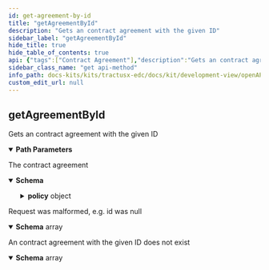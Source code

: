 ```yaml
---
id: get-agreement-by-id
title: "getAgreementById"
description: "Gets an contract agreement with the given ID"
sidebar_label: "getAgreementById"
hide_title: true
hide_table_of_contents: true
api: {"tags":["Contract Agreement"],"description":"Gets an contract agreement with the given ID","operationId":"getAgreementById","parameters":[{"name":"id","in":"path","required":true,"style":"simple","explode":false,"schema":{"type":"string","example":null}}],"responses":{"200":{"description":"The contract agreement","content":{"application/json":{"schema":{"type":"object","properties":{"@id":{"type":"string","example":null},"@type":{"type":"string","example":"https://w3id.org/edc/v0.0.1/ns/ContractAgreement"},"assetId":{"type":"string","example":null},"consumerId":{"type":"string","example":null},"contractSigningDate":{"type":"integer","format":"int64","example":null},"policy":{"type":"object","properties":{"@type":{"type":"string","example":null,"enum":["SET","OFFER","CONTRACT"]},"assignee":{"type":"string","example":null},"assigner":{"type":"string","example":null},"extensibleProperties":{"type":"object","additionalProperties":{"type":"object","example":null},"example":null},"inheritsFrom":{"type":"string","example":null},"obligations":{"type":"array","example":null,"items":{"type":"object","properties":{"action":{"type":"object","properties":{"constraint":{"required":["edctype"],"type":"object","properties":{"edctype":{"type":"string","example":null}},"example":null,"discriminator":{"propertyName":"edctype"}},"includedIn":{"type":"string","example":null},"type":{"type":"string","example":null}},"example":null},"assignee":{"type":"string","example":null},"assigner":{"type":"string","example":null},"consequence":"circular()","constraints":{"type":"array","example":null,"items":{"required":["edctype"],"type":"object","properties":{"edctype":{"type":"string","example":null}},"example":null,"discriminator":{"propertyName":"edctype"}}},"parentPermission":{"type":"object","properties":{"action":{"type":"object","properties":{"constraint":{"required":["edctype"],"type":"object","properties":{"edctype":{"type":"string","example":null}},"example":null,"discriminator":{"propertyName":"edctype"}},"includedIn":{"type":"string","example":null},"type":{"type":"string","example":null}},"example":null},"assignee":{"type":"string","example":null},"assigner":{"type":"string","example":null},"constraints":{"type":"array","example":null,"items":{"required":["edctype"],"type":"object","properties":{"edctype":{"type":"string","example":null}},"example":null,"discriminator":{"propertyName":"edctype"}}},"duties":{"type":"array","example":null,"items":"circular()"},"target":{"type":"string","example":null}},"example":null},"target":{"type":"string","example":null}},"example":null}},"permissions":{"type":"array","example":null,"items":{"type":"object","properties":{"action":{"type":"object","properties":{"constraint":{"required":["edctype"],"type":"object","properties":{"edctype":{"type":"string","example":null}},"example":null,"discriminator":{"propertyName":"edctype"}},"includedIn":{"type":"string","example":null},"type":{"type":"string","example":null}},"example":null},"assignee":{"type":"string","example":null},"assigner":{"type":"string","example":null},"constraints":{"type":"array","example":null,"items":{"required":["edctype"],"type":"object","properties":{"edctype":{"type":"string","example":null}},"example":null,"discriminator":{"propertyName":"edctype"}}},"duties":{"type":"array","example":null,"items":{"type":"object","properties":{"action":{"type":"object","properties":{"constraint":{"required":["edctype"],"type":"object","properties":{"edctype":{"type":"string","example":null}},"example":null,"discriminator":{"propertyName":"edctype"}},"includedIn":{"type":"string","example":null},"type":{"type":"string","example":null}},"example":null},"assignee":{"type":"string","example":null},"assigner":{"type":"string","example":null},"consequence":"circular()","constraints":{"type":"array","example":null,"items":{"required":["edctype"],"type":"object","properties":{"edctype":{"type":"string","example":null}},"example":null,"discriminator":{"propertyName":"edctype"}}},"parentPermission":"circular()","target":{"type":"string","example":null}},"example":null}},"target":{"type":"string","example":null}},"example":null}},"prohibitions":{"type":"array","example":null,"items":{"type":"object","properties":{"action":{"type":"object","properties":{"constraint":{"required":["edctype"],"type":"object","properties":{"edctype":{"type":"string","example":null}},"example":null,"discriminator":{"propertyName":"edctype"}},"includedIn":{"type":"string","example":null},"type":{"type":"string","example":null}},"example":null},"assignee":{"type":"string","example":null},"assigner":{"type":"string","example":null},"constraints":{"type":"array","example":null,"items":{"required":["edctype"],"type":"object","properties":{"edctype":{"type":"string","example":null}},"example":null,"discriminator":{"propertyName":"edctype"}}},"target":{"type":"string","example":null}},"example":null}},"target":{"type":"string","example":null}},"example":null},"providerId":{"type":"string","example":null}},"example":{"@context":{"edc":"https://w3id.org/edc/v0.0.1/ns/"},"@type":"https://w3id.org/edc/v0.0.1/ns/ContractAgreement","@id":"negotiation-id","providerId":"provider-id","consumerId":"consumer-id","assetId":"asset-id","contractSigningDate":1688465655,"policy":{"@context":"http://www.w3.org/ns/odrl.jsonld","@type":"Set","@id":"offer-id","permission":[{"target":"asset-id","action":"display"}]}}}}}},"400":{"description":"Request was malformed, e.g. id was null","content":{"application/json":{"schema":{"type":"array","example":null,"items":{"type":"object","properties":{"invalidValue":{"type":"object","example":null},"message":{"type":"string","example":null},"path":{"type":"string","example":null},"type":{"type":"string","example":null}},"example":null}}}}},"404":{"description":"An contract agreement with the given ID does not exist","content":{"application/json":{"schema":{"type":"array","example":null,"items":{"type":"object","properties":{"invalidValue":{"type":"object","example":null},"message":{"type":"string","example":null},"path":{"type":"string","example":null},"type":{"type":"string","example":null}},"example":null}}}}}},"method":"get","path":"/v2/contractagreements/{id}","servers":[{"url":"/"}],"info":{"title":"Tractus-X EDC REST API","description":"Tractus-X EDC API Documentation","version":"0.5.1-SNAPSHOT"},"postman":{"name":"get Agreement By Id","description":{"content":"Gets an contract agreement with the given ID","type":"text/plain"},"url":{"path":["v2","contractagreements",":id"],"host":["{{baseUrl}}"],"query":[],"variable":[{"disabled":false,"description":{"content":"(Required) ","type":"text/plain"},"type":"any","value":"","key":"id"}]},"header":[{"key":"Accept","value":"application/json"}],"method":"GET"}}
sidebar_class_name: "get api-method"
info_path: docs-kits/kits/tractusx-edc/docs/kit/development-view/openAPI/tractusx-edc-api/tractus-x-edc-rest-api
custom_edit_url: null
---
```



## getAgreementById



Gets an contract agreement with the given ID

<details style={{"marginBottom":"1rem"}} data-collapsed={false} open={true}><summary style={{}}><strong>Path Parameters</strong></summary><div><ul><ParamsItem className={"paramsItem"} param={{"name":"id","in":"path","required":true,"style":"simple","explode":false,"schema":{"type":"string","example":null}}}></ParamsItem></ul></div></details><div><ApiTabs><TabItem label={"200"} value={"200"}><div>

The contract agreement

</div><div><MimeTabs schemaType={"response"}><TabItem label={"application/json"} value={"application/json"}><SchemaTabs><TabItem label={"Schema"} value={"Schema"}><details style={{}} data-collapsed={false} open={true}><summary style={{"textAlign":"left"}}><strong>Schema</strong></summary><div style={{"textAlign":"left","marginLeft":"1rem"}}></div><ul style={{"marginLeft":"1rem"}}><SchemaItem collapsible={false} name={"@id"} required={false} deprecated={undefined} schemaDescription={undefined} schemaName={"string"} qualifierMessage={undefined} defaultValue={undefined}></SchemaItem><SchemaItem collapsible={false} name={"@type"} required={false} deprecated={undefined} schemaDescription={undefined} schemaName={"string"} qualifierMessage={undefined} defaultValue={undefined}></SchemaItem><SchemaItem collapsible={false} name={"assetId"} required={false} deprecated={undefined} schemaDescription={undefined} schemaName={"string"} qualifierMessage={undefined} defaultValue={undefined}></SchemaItem><SchemaItem collapsible={false} name={"consumerId"} required={false} deprecated={undefined} schemaDescription={undefined} schemaName={"string"} qualifierMessage={undefined} defaultValue={undefined}></SchemaItem><SchemaItem collapsible={false} name={"contractSigningDate"} required={false} deprecated={undefined} schemaDescription={undefined} schemaName={"int64"} qualifierMessage={undefined} defaultValue={undefined}></SchemaItem><SchemaItem collapsible={true} className={"schemaItem"}><details style={{}}><summary style={{}}><strong>policy</strong><span style={{"opacity":"0.6"}}> object</span></summary><div style={{"marginLeft":"1rem"}}><SchemaItem collapsible={false} name={"@type"} required={false} deprecated={undefined} schemaDescription={undefined} schemaName={"string"} qualifierMessage={"**Possible values:** [`SET`, `OFFER`, `CONTRACT`]"} defaultValue={undefined}></SchemaItem><SchemaItem collapsible={false} name={"assignee"} required={false} deprecated={undefined} schemaDescription={undefined} schemaName={"string"} qualifierMessage={undefined} defaultValue={undefined}></SchemaItem><SchemaItem collapsible={false} name={"assigner"} required={false} deprecated={undefined} schemaDescription={undefined} schemaName={"string"} qualifierMessage={undefined} defaultValue={undefined}></SchemaItem><SchemaItem collapsible={true} className={"schemaItem"}><details style={{}}><summary style={{}}><strong>extensibleProperties</strong><span style={{"opacity":"0.6"}}> object</span></summary><div style={{"marginLeft":"1rem"}}><li><div><code>property name*</code><span style={{"opacity":"0.6"}}> object</span></div></li></div></details></SchemaItem><SchemaItem collapsible={false} name={"inheritsFrom"} required={false} deprecated={undefined} schemaDescription={undefined} schemaName={"string"} qualifierMessage={undefined} defaultValue={undefined}></SchemaItem><SchemaItem collapsible={true} className={"schemaItem"}><details style={{}}><summary style={{}}><strong>obligations</strong><span style={{"opacity":"0.6"}}> object[]</span></summary><div style={{"marginLeft":"1rem"}}><SchemaItem collapsible={true} className={"schemaItem"}><details style={{}}><summary style={{}}><strong>action</strong><span style={{"opacity":"0.6"}}> object</span></summary><div style={{"marginLeft":"1rem"}}><SchemaItem collapsible={true} className={"schemaItem"}><details style={{}}><summary style={{}}><strong>constraint</strong><span style={{"opacity":"0.6"}}> object</span></summary><div style={{"marginLeft":"1rem"}}></div></details></SchemaItem><SchemaItem collapsible={false} name={"includedIn"} required={false} deprecated={undefined} schemaDescription={undefined} schemaName={"string"} qualifierMessage={undefined} defaultValue={undefined}></SchemaItem><SchemaItem collapsible={false} name={"type"} required={false} deprecated={undefined} schemaDescription={undefined} schemaName={"string"} qualifierMessage={undefined} defaultValue={undefined}></SchemaItem></div></details></SchemaItem><SchemaItem collapsible={false} name={"assignee"} required={false} deprecated={undefined} schemaDescription={undefined} schemaName={"string"} qualifierMessage={undefined} defaultValue={undefined}></SchemaItem><SchemaItem collapsible={false} name={"assigner"} required={false} deprecated={undefined} schemaDescription={undefined} schemaName={"string"} qualifierMessage={undefined} defaultValue={undefined}></SchemaItem><SchemaItem collapsible={false} name={"consequence"} required={false} deprecated={undefined} schemaDescription={undefined} schemaName={""} qualifierMessage={undefined} defaultValue={undefined}></SchemaItem><SchemaItem collapsible={true} className={"schemaItem"}><details style={{}}><summary style={{}}><strong>constraints</strong><span style={{"opacity":"0.6"}}> object[]</span></summary><div style={{"marginLeft":"1rem"}}></div></details></SchemaItem><SchemaItem collapsible={true} className={"schemaItem"}><details style={{}}><summary style={{}}><strong>parentPermission</strong><span style={{"opacity":"0.6"}}> object</span></summary><div style={{"marginLeft":"1rem"}}><SchemaItem collapsible={true} className={"schemaItem"}><details style={{}}><summary style={{}}><strong>action</strong><span style={{"opacity":"0.6"}}> object</span></summary><div style={{"marginLeft":"1rem"}}><SchemaItem collapsible={true} className={"schemaItem"}><details style={{}}><summary style={{}}><strong>constraint</strong><span style={{"opacity":"0.6"}}> object</span></summary><div style={{"marginLeft":"1rem"}}></div></details></SchemaItem><SchemaItem collapsible={false} name={"includedIn"} required={false} deprecated={undefined} schemaDescription={undefined} schemaName={"string"} qualifierMessage={undefined} defaultValue={undefined}></SchemaItem><SchemaItem collapsible={false} name={"type"} required={false} deprecated={undefined} schemaDescription={undefined} schemaName={"string"} qualifierMessage={undefined} defaultValue={undefined}></SchemaItem></div></details></SchemaItem><SchemaItem collapsible={false} name={"assignee"} required={false} deprecated={undefined} schemaDescription={undefined} schemaName={"string"} qualifierMessage={undefined} defaultValue={undefined}></SchemaItem><SchemaItem collapsible={false} name={"assigner"} required={false} deprecated={undefined} schemaDescription={undefined} schemaName={"string"} qualifierMessage={undefined} defaultValue={undefined}></SchemaItem><SchemaItem collapsible={true} className={"schemaItem"}><details style={{}}><summary style={{}}><strong>constraints</strong><span style={{"opacity":"0.6"}}> object[]</span></summary><div style={{"marginLeft":"1rem"}}></div></details></SchemaItem><SchemaItem collapsible={false} name={"duties"} required={false} deprecated={undefined} schemaDescription={undefined} schemaName={"undefined[]"} qualifierMessage={undefined} defaultValue={undefined}></SchemaItem><SchemaItem collapsible={false} name={"target"} required={false} deprecated={undefined} schemaDescription={undefined} schemaName={"string"} qualifierMessage={undefined} defaultValue={undefined}></SchemaItem></div></details></SchemaItem><SchemaItem collapsible={false} name={"target"} required={false} deprecated={undefined} schemaDescription={undefined} schemaName={"string"} qualifierMessage={undefined} defaultValue={undefined}></SchemaItem></div></details></SchemaItem><SchemaItem collapsible={true} className={"schemaItem"}><details style={{}}><summary style={{}}><strong>permissions</strong><span style={{"opacity":"0.6"}}> object[]</span></summary><div style={{"marginLeft":"1rem"}}><SchemaItem collapsible={true} className={"schemaItem"}><details style={{}}><summary style={{}}><strong>action</strong><span style={{"opacity":"0.6"}}> object</span></summary><div style={{"marginLeft":"1rem"}}><SchemaItem collapsible={true} className={"schemaItem"}><details style={{}}><summary style={{}}><strong>constraint</strong><span style={{"opacity":"0.6"}}> object</span></summary><div style={{"marginLeft":"1rem"}}></div></details></SchemaItem><SchemaItem collapsible={false} name={"includedIn"} required={false} deprecated={undefined} schemaDescription={undefined} schemaName={"string"} qualifierMessage={undefined} defaultValue={undefined}></SchemaItem><SchemaItem collapsible={false} name={"type"} required={false} deprecated={undefined} schemaDescription={undefined} schemaName={"string"} qualifierMessage={undefined} defaultValue={undefined}></SchemaItem></div></details></SchemaItem><SchemaItem collapsible={false} name={"assignee"} required={false} deprecated={undefined} schemaDescription={undefined} schemaName={"string"} qualifierMessage={undefined} defaultValue={undefined}></SchemaItem><SchemaItem collapsible={false} name={"assigner"} required={false} deprecated={undefined} schemaDescription={undefined} schemaName={"string"} qualifierMessage={undefined} defaultValue={undefined}></SchemaItem><SchemaItem collapsible={true} className={"schemaItem"}><details style={{}}><summary style={{}}><strong>constraints</strong><span style={{"opacity":"0.6"}}> object[]</span></summary><div style={{"marginLeft":"1rem"}}></div></details></SchemaItem><SchemaItem collapsible={true} className={"schemaItem"}><details style={{}}><summary style={{}}><strong>duties</strong><span style={{"opacity":"0.6"}}> object[]</span></summary><div style={{"marginLeft":"1rem"}}><SchemaItem collapsible={true} className={"schemaItem"}><details style={{}}><summary style={{}}><strong>action</strong><span style={{"opacity":"0.6"}}> object</span></summary><div style={{"marginLeft":"1rem"}}><SchemaItem collapsible={true} className={"schemaItem"}><details style={{}}><summary style={{}}><strong>constraint</strong><span style={{"opacity":"0.6"}}> object</span></summary><div style={{"marginLeft":"1rem"}}></div></details></SchemaItem><SchemaItem collapsible={false} name={"includedIn"} required={false} deprecated={undefined} schemaDescription={undefined} schemaName={"string"} qualifierMessage={undefined} defaultValue={undefined}></SchemaItem><SchemaItem collapsible={false} name={"type"} required={false} deprecated={undefined} schemaDescription={undefined} schemaName={"string"} qualifierMessage={undefined} defaultValue={undefined}></SchemaItem></div></details></SchemaItem><SchemaItem collapsible={false} name={"assignee"} required={false} deprecated={undefined} schemaDescription={undefined} schemaName={"string"} qualifierMessage={undefined} defaultValue={undefined}></SchemaItem><SchemaItem collapsible={false} name={"assigner"} required={false} deprecated={undefined} schemaDescription={undefined} schemaName={"string"} qualifierMessage={undefined} defaultValue={undefined}></SchemaItem><SchemaItem collapsible={false} name={"consequence"} required={false} deprecated={undefined} schemaDescription={undefined} schemaName={""} qualifierMessage={undefined} defaultValue={undefined}></SchemaItem><SchemaItem collapsible={true} className={"schemaItem"}><details style={{}}><summary style={{}}><strong>constraints</strong><span style={{"opacity":"0.6"}}> object[]</span></summary><div style={{"marginLeft":"1rem"}}></div></details></SchemaItem><SchemaItem collapsible={false} name={"parentPermission"} required={false} deprecated={undefined} schemaDescription={undefined} schemaName={""} qualifierMessage={undefined} defaultValue={undefined}></SchemaItem><SchemaItem collapsible={false} name={"target"} required={false} deprecated={undefined} schemaDescription={undefined} schemaName={"string"} qualifierMessage={undefined} defaultValue={undefined}></SchemaItem></div></details></SchemaItem><SchemaItem collapsible={false} name={"target"} required={false} deprecated={undefined} schemaDescription={undefined} schemaName={"string"} qualifierMessage={undefined} defaultValue={undefined}></SchemaItem></div></details></SchemaItem><SchemaItem collapsible={true} className={"schemaItem"}><details style={{}}><summary style={{}}><strong>prohibitions</strong><span style={{"opacity":"0.6"}}> object[]</span></summary><div style={{"marginLeft":"1rem"}}><SchemaItem collapsible={true} className={"schemaItem"}><details style={{}}><summary style={{}}><strong>action</strong><span style={{"opacity":"0.6"}}> object</span></summary><div style={{"marginLeft":"1rem"}}><SchemaItem collapsible={true} className={"schemaItem"}><details style={{}}><summary style={{}}><strong>constraint</strong><span style={{"opacity":"0.6"}}> object</span></summary><div style={{"marginLeft":"1rem"}}></div></details></SchemaItem><SchemaItem collapsible={false} name={"includedIn"} required={false} deprecated={undefined} schemaDescription={undefined} schemaName={"string"} qualifierMessage={undefined} defaultValue={undefined}></SchemaItem><SchemaItem collapsible={false} name={"type"} required={false} deprecated={undefined} schemaDescription={undefined} schemaName={"string"} qualifierMessage={undefined} defaultValue={undefined}></SchemaItem></div></details></SchemaItem><SchemaItem collapsible={false} name={"assignee"} required={false} deprecated={undefined} schemaDescription={undefined} schemaName={"string"} qualifierMessage={undefined} defaultValue={undefined}></SchemaItem><SchemaItem collapsible={false} name={"assigner"} required={false} deprecated={undefined} schemaDescription={undefined} schemaName={"string"} qualifierMessage={undefined} defaultValue={undefined}></SchemaItem><SchemaItem collapsible={true} className={"schemaItem"}><details style={{}}><summary style={{}}><strong>constraints</strong><span style={{"opacity":"0.6"}}> object[]</span></summary><div style={{"marginLeft":"1rem"}}></div></details></SchemaItem><SchemaItem collapsible={false} name={"target"} required={false} deprecated={undefined} schemaDescription={undefined} schemaName={"string"} qualifierMessage={undefined} defaultValue={undefined}></SchemaItem></div></details></SchemaItem><SchemaItem collapsible={false} name={"target"} required={false} deprecated={undefined} schemaDescription={undefined} schemaName={"string"} qualifierMessage={undefined} defaultValue={undefined}></SchemaItem></div></details></SchemaItem><SchemaItem collapsible={false} name={"providerId"} required={false} deprecated={undefined} schemaDescription={undefined} schemaName={"string"} qualifierMessage={undefined} defaultValue={undefined}></SchemaItem></ul></details></TabItem><TabItem label={"Example (from schema)"} value={"Example (from schema)"}><ResponseSamples responseExample={"{\n  \"@context\": {\n    \"edc\": \"https://w3id.org/edc/v0.0.1/ns/\"\n  },\n  \"@type\": \"https://w3id.org/edc/v0.0.1/ns/ContractAgreement\",\n  \"@id\": \"negotiation-id\",\n  \"providerId\": \"provider-id\",\n  \"consumerId\": \"consumer-id\",\n  \"assetId\": \"asset-id\",\n  \"contractSigningDate\": 1688465655,\n  \"policy\": {\n    \"@context\": \"http://www.w3.org/ns/odrl.jsonld\",\n    \"@type\": \"Set\",\n    \"@id\": \"offer-id\",\n    \"permission\": [\n      {\n        \"target\": \"asset-id\",\n        \"action\": \"display\"\n      }\n    ]\n  }\n}"} language={"json"}></ResponseSamples></TabItem></SchemaTabs></TabItem></MimeTabs></div></TabItem><TabItem label={"400"} value={"400"}><div>

Request was malformed, e.g. id was null

</div><div><MimeTabs schemaType={"response"}><TabItem label={"application/json"} value={"application/json"}><SchemaTabs><TabItem label={"Schema"} value={"Schema"}><details style={{}} data-collapsed={false} open={true}><summary style={{"textAlign":"left"}}><strong>Schema</strong><span style={{"opacity":"0.6"}}> array</span></summary><div style={{"textAlign":"left","marginLeft":"1rem"}}></div><ul style={{"marginLeft":"1rem"}}><SchemaItem collapsible={false} name={"invalidValue"} required={false} deprecated={undefined} schemaDescription={undefined} schemaName={"object"} qualifierMessage={undefined} defaultValue={undefined}></SchemaItem><SchemaItem collapsible={false} name={"message"} required={false} deprecated={undefined} schemaDescription={undefined} schemaName={"string"} qualifierMessage={undefined} defaultValue={undefined}></SchemaItem><SchemaItem collapsible={false} name={"path"} required={false} deprecated={undefined} schemaDescription={undefined} schemaName={"string"} qualifierMessage={undefined} defaultValue={undefined}></SchemaItem><SchemaItem collapsible={false} name={"type"} required={false} deprecated={undefined} schemaDescription={undefined} schemaName={"string"} qualifierMessage={undefined} defaultValue={undefined}></SchemaItem></ul></details></TabItem><TabItem label={"Example (from schema)"} value={"Example (from schema)"}><ResponseSamples responseExample={"null"} language={"json"}></ResponseSamples></TabItem></SchemaTabs></TabItem></MimeTabs></div></TabItem><TabItem label={"404"} value={"404"}><div>

An contract agreement with the given ID does not exist

</div><div><MimeTabs schemaType={"response"}><TabItem label={"application/json"} value={"application/json"}><SchemaTabs><TabItem label={"Schema"} value={"Schema"}><details style={{}} data-collapsed={false} open={true}><summary style={{"textAlign":"left"}}><strong>Schema</strong><span style={{"opacity":"0.6"}}> array</span></summary><div style={{"textAlign":"left","marginLeft":"1rem"}}></div><ul style={{"marginLeft":"1rem"}}><SchemaItem collapsible={false} name={"invalidValue"} required={false} deprecated={undefined} schemaDescription={undefined} schemaName={"object"} qualifierMessage={undefined} defaultValue={undefined}></SchemaItem><SchemaItem collapsible={false} name={"message"} required={false} deprecated={undefined} schemaDescription={undefined} schemaName={"string"} qualifierMessage={undefined} defaultValue={undefined}></SchemaItem><SchemaItem collapsible={false} name={"path"} required={false} deprecated={undefined} schemaDescription={undefined} schemaName={"string"} qualifierMessage={undefined} defaultValue={undefined}></SchemaItem><SchemaItem collapsible={false} name={"type"} required={false} deprecated={undefined} schemaDescription={undefined} schemaName={"string"} qualifierMessage={undefined} defaultValue={undefined}></SchemaItem></ul></details></TabItem><TabItem label={"Example (from schema)"} value={"Example (from schema)"}><ResponseSamples responseExample={"null"} language={"json"}></ResponseSamples></TabItem></SchemaTabs></TabItem></MimeTabs></div></TabItem></ApiTabs></div>
      